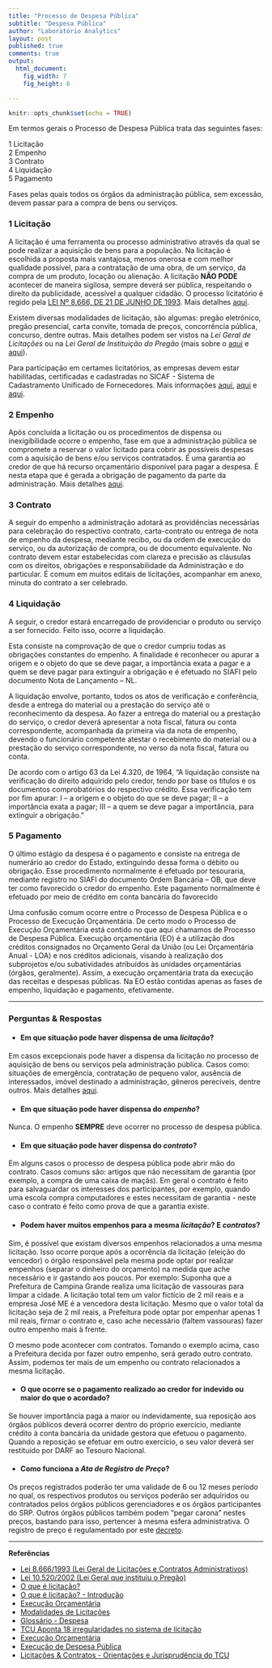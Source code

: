 ```yaml
---
title: "Processo de Despesa Pública"
subtitle: "Despesa Pública"
author: "Laboratório Analytics"
layout: post
published: true
comments: true
output: 
  html_document:
    fig_width: 7
    fig_height: 6

---
```


```r
knitr::opts_chunk$set(echo = TRUE)
```

Em termos gerais o Processo de Despesa Pública trata das seguintes fases:  

1 Licitação  
2 Empenho  
3 Contrato  
4 Liquidação  
5 Pagamento  

Fases pelas quais todos os órgãos da administração pública, sem excessão, devem passar para a compra de bens ou serviços. 

### 1  Licitação 

A licitação é uma ferramenta ou processo administrativo através da qual se pode realizar a aquisição de bens para a população. Na licitação é escolhida a proposta mais vantajosa, menos onerosa e com melhor qualidade possível, para a contratação de uma obra, de um serviço, da compra de um produto, locação ou alienação. A licitação **NÃO PODE** acontecer de maneira sigilosa, sempre deverá ser pública, respeitando o direito da publicidade, acessível a qualquer cidadão. O processo licitatório é regido pela [LEI Nº 8.666, DE 21 DE JUNHO DE 1993](http://www.planalto.gov.br/ccivil_03/leis/L8666cons.htm). Mais detalhes [aqui](http://www.revistas.unifacs.br/index.php/redu/article/viewFile/1892/1439).


Existem diversas modalidades de licitação, são algumas: pregão eletrônico, pregão presencial, carta convite, tomada de preços, concorrência pública, concurso, dentre outras. Mais detalhes podem ser vistos na *Lei Geral de Licitações* ou na *Lei Geral de Instituição do Pregão* (mais sobre o [aqui](https://www.comprasgovernamentais.gov.br/arquivos/micro-e-pequenas-empresas/pregao-presencial-e-eletronico-29out2014.pdf) e [aqui](https://portal.conlicitacao.com.br/o-que-e-licitacao/sobre-pregao/)).


Para participação em certames licitatórios, as empresas devem estar habilitadas, certificadas e cadastradas no SICAF - Sistema de Cadastramento Unificado de Fornecedores. Mais informações [aqui](https://portal.conlicitacao.com.br/o-que-e-licitacao/dicas-cadastramento/), [aqui](https://sicafnet.com.br/sicaf-cadastramento-comprasnet/) e [aqui](http://www.justicaeleitoral.jus.br/arquivos/tre-ma-perguntas-frequentes-faq-cadastro-no-sicaf).


### 2  Empenho

Após concluída a licitação ou os procedimentos de dispensa ou inexigibilidade ocorre o empenho, fase em que a administração pública se compromete a reservar o valor licitado para cobrir as possíveis despesas com a aquisição de bens e/ou serviços contratados. É uma garantia ao credor de que há recurso orçamentário disponível para pagar a despesa. É nesta etapa que é gerada a obrigação de pagamento da parte da administração. Mais detalhes [aqui](http://www.zenite.blog.br/quando-deve-ser-realizado-o-empenho/).

### 3  Contrato

A seguir do empenho a administração adotará as providências necessárias para celebração do respectivo contrato, carta-contrato ou entrega de nota de empenho da despesa, mediante recibo, ou da ordem de execução do serviço, ou da autorização de compra, ou de documento equivalente. No contrato devem estar estabelecidas com clareza e precisão as cláusulas com os direitos, obrigações e responsabilidade da Administração e do particular. É comum em muitos editais de licitações, acompanhar em anexo, minuta do contrato a ser celebrado. 

### 4  Liquidação

A seguir, o credor estará encarregado de providenciar o produto ou serviço a ser fornecido. Feito isso, ocorre a liquidação.

Esta consiste na comprovação de que o credor cumpriu todas as obrigações constantes do empenho. A finalidade é reconhecer ou apurar a origem e o objeto do que se deve pagar, a importância exata a pagar e a quem se deve pagar para extinguir a obrigação e é efetuado no SIAFI pelo documento Nota de Lançamento – NL.

A liquidação envolve, portanto, todos os atos de verificação e conferência, desde a entrega do material ou a prestação do serviço até o reconhecimento da despesa. Ao fazer a entrega do material ou a prestação do serviço, o credor deverá apresentar a nota fiscal, fatura ou conta correspondente, acompanhada da primeira via da nota de empenho, devendo o funcionário competente atestar o recebimento do material ou a prestação do serviço correspondente, no verso da nota fiscal, fatura ou conta.

De acordo com o artigo 63 da Lei 4.320, de 1964, 
“A liquidação consiste na verificação do direito adquirido pelo credor, tendo por base os títulos e os documentos comprobatórios do respectivo crédito. 
Essa verificação tem por fim apurar:
I – a origem e o objeto do que se deve pagar;
II – a importância exata a pagar;
III – a quem se deve pagar a importância, para extinguir a obrigação.”


### 5  Pagamento

O último estágio da despesa é o pagamento e consiste na entrega de numerário ao credor do Estado, extinguindo dessa forma o débito ou obrigação. Esse procedimento normalmente é efetuado por tesouraria, mediante registro no SIAFI do documento Ordem Bancária – OB, que deve ter como favorecido o credor do empenho. Este pagamento normalmente é efetuado por meio de crédito em conta bancária do favorecido





Uma confusão comum ocorre entre o Processo de Despesa Pública e o Processo de Execução Orçamentária. De certo modo o Processo de Execução Orçamentária está contido no que aqui chamamos de Processo de Despesa Pública. Execução orçamentária (EO) é a utilização dos créditos consignados no Orçamento Geral da União (ou Lei Orçamentária Anual - LOA) e nos créditos adicionais, visando à realização dos subprojetos e/ou subatividades atribuídos às unidades orçamentárias (órgãos, geralmente). Assim, a execução orçamentária trata da execução das receitas e despesas públicas. Na EO estão contidas apenas as fases de empenho, liquidação e pagamento, efetivamente.


----


### Perguntas & Respostas

- #### Em que situação pode haver dispensa de uma *licitação*?



Em casos excepcionais pode haver a dispensa da licitação no processo de aquisição de bens ou serviços pela administração pública. Casos como: situações de emergência, contratação de pequeno valor, ausência de interessados, imóvel destinado a administração, gêneros perecíveis, dentre outros. Mais detalhes [aqui](http://www.cidadaniafiscal.com.br/backup/informativo/16.pdf).


- ####  Em que situação pode haver dispensa do *empenho*?

Nunca. O empenho **SEMPRE** deve ocorrer no processo de despesa pública.

- ####  Em que situação pode haver dispensa do *contrato*?

Em alguns casos o processo de despesa pública pode abrir mão do contrato. Casos comuns são: artigos que não necessitam de garantia (por exemplo, a compra de uma caixa de maçãs). Em geral o contrato é feito para salvaguardar os interesses dos participantes, por exemplo, quando uma escola compra computadores e estes necessitam de garantia - neste caso o contrato é feito como prova de que a garantia existe. <!--(revisar isso)-->


- ####  Podem haver muitos empenhos para a mesma *licitação*? E *contratos*?

Sim, é possível que existam diversos empenhos relacionados a uma mesma licitação. Isso ocorre porque após a ocorrência da licitação (eleição do vencedor) o órgão responsável pela mesma pode optar por realizar empenhos (separar o dinheiro do orçamento) na medida que ache necessário e ir gastando aos poucos. Por exemplo: Suponha que a Prefeitura de Campina Grande realiza uma licitação de vassouras para limpar a cidade. A licitação total tem um valor fictício de 2 mil reais e a empresa José ME é a vencedora desta licitação. Mesmo que o valor total da licitação seja de 2 mil reais, a Prefeitura pode optar por empenhar apenas 1 mil reais, firmar o contrato e, caso ache necessário (faltem vassouras) fazer outro empenho mais à frente.

O mesmo pode acontecer com contratos. Tomando o exemplo acima, caso a Prefeitura decida por fazer outro empenho, será gerado outro contrato. Assim, podemos ter mais de um empenho ou contrato relacionados a mesma licitação.


- ####  O que ocorre se o pagamento realizado ao credor for indevido ou maior do que o acordado?

Se houver importância paga a maior ou indevidamente, sua reposição aos órgãos públicos deverá ocorrer dentro do próprio exercício, mediante crédito à conta bancária da unidade gestora que efetuou o pagamento. Quando a reposição se efetuar em outro exercício, o seu valor deverá ser restituído por DARF ao Tesouro Nacional.


- ####  Como funciona a *Ata de Registro de Preço*?

Os preços registrados poderão ter uma validade de 6 ou 12 meses período no qual, os respectivos produtos ou serviços poderão ser adquiridos ou contratados pelos órgãos públicos gerenciadores e os órgãos participantes do SRP. Outros órgãos públicos também podem "pegar carona" nestes preços, bastando para isso, pertencer à mesma esfera administrativa. O registro de preço é regulamentado por este [decreto](https://www.licitacao.net/legislacao_detalhes.asp?id=101).



----


**Referências**

* [Lei 8.666/1993 (Lei Geral de Licitações e Contratos Administrativos)](http://www.planalto.gov.br/ccivil_03/leis/L8666cons.htm)  
* [Lei 10.520/2002 (Lei Geral que instituiu o Pregão)](http://www.planalto.gov.br/ccivil_03/leis/2002/l10520.htm)  
* [O que é licitação?](https://www.licitacao.net/o_que_e_licitacao.asp)  
* [O que é licitação? - Introdução](https://portal.conlicitacao.com.br/o-que-e-licitacao/introducao/)  
* [Execução Orçamentária](https://pt.wikipedia.org/wiki/Execu%C3%A7%C3%A3o_or%C3%A7ament%C3%A1ria)  
* [Modalidades de Licitações](http://esquemaria.com.br/modalidades-de-licitacoes-mapas-mentais/)  
* [Glossário - Despesa](http://transparencia.prefeitura.sp.gov.br/contas/arquivos/Liquida%C3%A7%C3%B5es/glossario.pdf)  
* [TCU Aponta 18 irregularidades no sistema de licitação](http://www.gazetadopovo.com.br/vida-publica/tcu-aponta-18-irregularidades-no-sistema-de-licitacoes-bf5vbyxu09ww9pl6cy3q827ny)  
* [Execução Orçamentária](http://www.tesouro.fazenda.gov.br/execucao-orcamentaria)  
* [Execução de Despesa Pública](http://www2.unicentro.br/proaf/files/2013/05/CARTILHA_NO_ES_B_SICAS_DA_EXECU_O_DA_DESPESA_P_BLICA_55ba8cc85fe6f.pdf)  
* [Licitações & Contratos - Orientações e Jurisprudência do TCU](http://portal.tcu.gov.br/lumis/portal/file/fileDownload.jsp?inline=1&fileId=8A8182A24D6E86A4014D72AC81CA540A)
